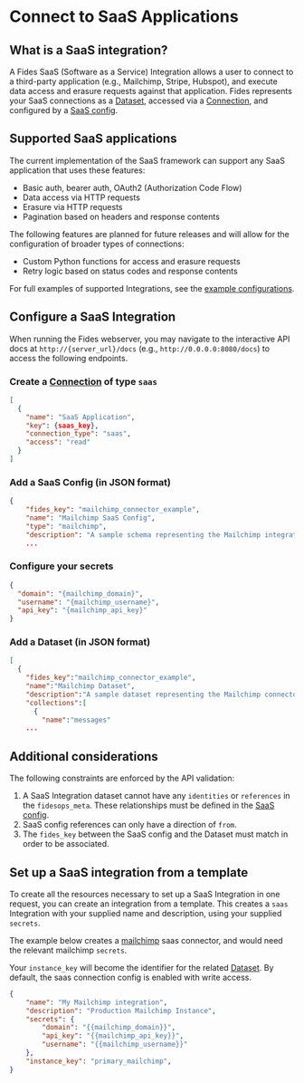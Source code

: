 # Connect to SaaS Applications

## What is a SaaS integration?


A Fides SaaS (Software as a Service) Integration allows a user to connect to a third-party application (e.g., Mailchimp, Stripe, Hubspot), and execute data access and erasure requests against that application. Fides represents your SaaS connections as a [Dataset](/user-guides/integrations/database-integrations/datasets), accessed via a [Connection](/docs/databases/database-connections), and configured by a [SaaS config](/docs/connectors/saas-config).

## Supported SaaS applications

The current implementation of the SaaS framework can support any SaaS application that uses these features:

- Basic auth, bearer auth, OAuth2 (Authorization Code Flow)
- Data access via HTTP requests
- Erasure via HTTP requests
- Pagination based on headers and response contents

The following features are planned for future releases and will allow for the configuration of broader types of connections:

- Custom Python functions for access and erasure requests
- Retry logic based on status codes and response contents

For full examples of supported Integrations, see the [example configurations](/docs/connectors/example-connectors/adobe).

## Configure a SaaS Integration

When running the Fides webserver, you may navigate to the interactive API docs at `http://{server_url}/docs` (e.g., `http://0.0.0.0:8080/docs`) to access the following endpoints.


### Create a [Connection](/docs/databases/database-connections) of type `saas`

```json filename="PATCH /api/v1/connection"
[
  {
    "name": "SaaS Application",
    "key": {saas_key},
    "connection_type": "saas",
    "access": "read"
  }
]
```

### Add a SaaS Config (in JSON format)

```json filename="PATCH /api/v1/connection/{saas_key}/saas_config"
{
    "fides_key": "mailchimp_connector_example",
    "name": "Mailchimp SaaS Config",
    "type": "mailchimp",
    "description": "A sample schema representing the Mailchimp integration for fides"
    ...
```

### Configure your secrets

```json filename="PUT /api/v1/connection/{saas_key}/secret"
{
  "domain": "{mailchimp_domain}",
  "username": "{mailchimp_username}",
  "api_key": "{mailchimp_api_key}"
}
```

### Add a Dataset (in JSON format)

```json filename="PUT /api/v1/connection/{saas_key}/dataset"
[
  {
    "fides_key":"mailchimp_connector_example",
    "name":"Mailchimp Dataset",
    "description":"A sample dataset representing the Mailchimp connector for fidesops",
    "collections":[
      {
        "name":"messages"
    ...
```

## Additional considerations

The following constraints are enforced by the API validation:

1. A SaaS Integration dataset cannot have any `identities` or `references` in the `fidesops_meta`. These relationships must be defined in the [SaaS config](./saas-config).
2. SaaS config references can only have a direction of `from`.
3. The `fides_key` between the SaaS config and the Dataset must match in order to be associated.

## Set up a SaaS integration from a template

To create all the resources necessary to set up a SaaS Integration in one request, you can create an integration from
a template. This creates a `saas` Integration with your supplied name and description, using your supplied `secrets`.


The example below creates a [mailchimp](/docs/connectors/example-connectors/mailchimp) saas connector, and would need the relevant mailchimp `secrets`.

Your `instance_key` will become the identifier for the related [Dataset](/user-guides/integrations/database-integrations/datasets). By default, the saas connection config is enabled with write access.

```json filename="POST /connection/instantiate/mailchimp"
{
    "name": "My Mailchimp integration",
    "description": "Production Mailchimp Instance",
    "secrets": {
        "domain": "{{mailchimp_domain}}",
        "api_key": "{{mailchimp_api_key}}",
        "username": "{{mailchimp_username}}"
    },
    "instance_key": "primary_mailchimp",
}
```

